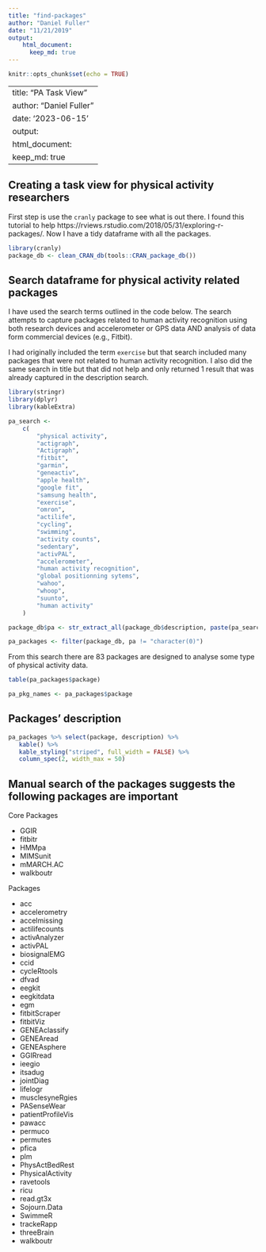 ```yaml
---
title: "find-packages"
author: "Daniel Fuller"
date: "11/21/2019"
output:
    html_document:
      keep_md: true
---
```


```r
knitr::opts_chunk$set(echo = TRUE)
```


---
title: "PA Task View"
author: "Daniel Fuller"
date: '2023-06-15'
output:
      html_document:
        keep_md: true
---



## Creating a task view for physical activity researchers

First step is use the `cranly` package to see what is out there. I found this tutorial to help https://rviews.rstudio.com/2018/05/31/exploring-r-packages/. Now I have a tidy dataframe with all the packages. 


```r
library(cranly)
package_db <- clean_CRAN_db(tools::CRAN_package_db())
```

## Search dataframe for physical activity related packages

I have used the search terms outlined in the code below. The search attempts to capture packages related to human activity recognition using both research devices and accelerometer or GPS data AND analysis of data form commercial devices (e.g., Fitbit). 

I had originally included the term `exercise` but that search included many packages that were not related to human activity recognition. I also did the same search in title but that did not help and only returned 1 result that was already captured in the description search. 

```r
library(stringr)
library(dplyr)
library(kableExtra)
```

```r
pa_search <-
    c(
        "physical activity",
        "actigraph",
        "Actigraph",
        "fitbit",
        "garmin",
        "geneactiv",
        "apple health",
        "google fit",
        "samsung health",
        "exercise",
        "omron",
        "actilife",
        "cycling",
        "swimming",
        "activity counts",
        "sedentary",
        "activPAL",
        "accelerometer", 
        "human activity recognition",
        "global positionning sytems",
        "wahoo",
        "whoop",
        "suunto",
        "human activity"
    )

package_db$pa <- str_extract_all(package_db$description, paste(pa_search, collapse = "|"))

pa_packages <- filter(package_db, pa != "character(0)")
```

From this search there are 83 packages are designed to analyse some type of physical activity data.

```r
table(pa_packages$package)
```

```r
pa_pkg_names <- pa_packages$package
```

## Packages' description

```r
pa_packages %>% select(package, description) %>%
   kable() %>%
   kable_styling("striped", full_width = FALSE) %>% 
   column_spec(2, width_max = 50)
```

## Manual search of the packages suggests the following packages are important

Core Packages


* GGIR 
* fitbitr
* HMMpa
* MIMSunit
* mMARCH.AC
* walkboutr

Packages


* acc
* accelerometry
* accelmissing
* actilifecounts
* activAnalyzer
* activPAL
* biosignalEMG
* ccid
* cycleRtools
* dfvad
* eegkit
* eegkitdata
* egm
* fitbitScraper
* fitbitViz
* GENEAclassify
* GENEAread
* GENEAsphere
* GGIRread
* ieegio
* itsadug
* jointDiag
* lifelogr
* musclesyneRgies
* PASenseWear
* patientProfileVis
* pawacc
* permuco
* permutes
* pfica
* plm 
* PhysActBedRest
* PhysicalActivity
* ravetools 
* ricu 
* read.gt3x
* Sojourn.Data
* SwimmeR
* trackeRapp
* threeBrain
* walkboutr
